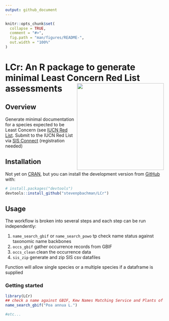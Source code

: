 ```yaml
---
output: github_document
---
```


```r
knitr::opts_chunk$set(
  collapse = TRUE,
  comment = "#>",
  fig.path = "man/figures/README-",
  out.width = "100%"
)
```

# LCr: An R package to generate \n minimal Least Concern Red List assessments <a href="https://matildabrown.github.io/rWCVP/"><img src="man/figures/logo.png" align="right" height="276"/></a>

## Overview

Generate minimal documentation for a species expected to be Least Concern (see [IUCN Red List](https://www.iucnredlist.org/). Submit to the IUCN Red List via [SIS Connect](https://connect.iucnredlist.org/) (registration needed)

## Installation

Not yet on [CRAN](https://CRAN.R-project.org), but you can install the development version from [GitHub](https://github.com/) with:

``` r
# install.packages("devtools")
devtools::install_github("stevenpbachman/LCr")
```

## Usage

The workflow is broken into several steps and each step can be run independently:

1.  `name_search_gbif` or `name_search_powo` tp check name status against taxonomic name backbones
2.  `occs_gbif` gather occurrence records from GBIF
3.  `occs_clean` clean the occurrence data
4.  `sis_zip` generate and zip SIS csv datafiles

Function will allow single species or a multiple species if a dataframe is supplied

### Getting started

```r
library(LCr)
## check a name against GBIF, Kew Names Matching Service and Plants of the World Online
name_search_gbif("Poa annua L.")

#etc...
```
